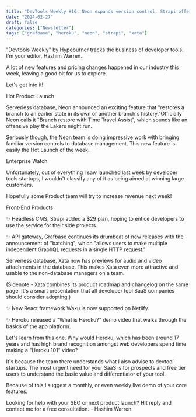 ```yaml
---
title: "DevTools Weekly #16: Neon expands version control, Strapi offers cheap plan"
date: "2024-02-27"
draft: false
categories: ["Newsletter"]
tags: ["grafbase", "heroku", "neon", "strapi", "xata"]
---
```


"Devtools Weekly" by Hypeburner tracks the business of developer tools. I'm your editor, Hashim Warren.







A lot of new features and pricing changes happened in our industry this week, leaving a good bit for us to explore. 



Let's get into it!







Hot Product Launch



Serverless database, Neon announced an exciting feature that "restores a branch to an earlier state in its own or another branch's history."Officially Neon calls it "Branch restore with Time Travel Assist", which sounds like an offensive play the Lakers might run. 



Seriously though, the Neon team is doing impressive work with bringing familiar version controls to database management. This new feature is easily the Hot Launch of the week.







Enterprise Watch



Unfortunately, out of everything I saw launched last week by developer tools startups, I wouldn't classify any of it as being aimed at winning large customers. 



Hopefully some Product team will try to increase revenue next week!







Front-End Products



✨ Headless CMS, Strapi added a $29 plan, hoping to entice developers to use the service for their side projects.



✨ API gateway, Grafbase continues its drumbeat of new releases with the announcement of "batching", which "allows users to make multiple independent GraphQL requests in a single HTTP request."



Serverless database, Xata now has previews for audio and video attachments in the database. This makes Xata even more attractive and usable to the non-database managers on a team. 



(Sidenote - Xata combines its product roadmap and changelog on the same page. It's a smart presentation that all developer tool SaaS companies should consider adopting.)



✨ New React framework Waku is now supported on Netlify. 



✨ Heroku released a "What is Heroku?" demo video that walks through the basics of the app platform.



Let's learn from this one. Why would Heroku, which has been around 17 years and has high brand recognition amongst web developers spend time making a "Heroku 101" video?



It's because the team there understands what I also advise to devtool startups. The most urgent need for your SaaS is for prospects and free tier users to understand the basic value and differentiator of your tool. 



Because of this I suggest a monthly, or even weekly live demo of your core features.







Looking for help with your SEO or next product launch? Hit reply and contact me for a free consultation. - Hashim Warren